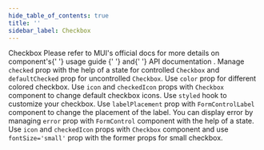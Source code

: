 ```yaml
---
hide_table_of_contents: true
title: ''
sidebar_label: Checkbox
---
```




<Grid container spacing={6}>
  <Grid item xs={12}>
    <Typography variant='h5'>Checkbox</Typography>
    <Typography variant='body2'>
      Please refer to MUI&#39;s official docs for more details on component&#39;s{' '}
      <Link href='https://mui.com/material-ui/react-checkbox/' target='_blank' rel='noopener noreferrer' className='no-underline'>
        usage guide
      </Link>{' '}
      and{' '}
      <Link href='https://mui.com/material-ui/react-checkbox/#api' target='_blank' rel='noopener noreferrer' className='no-underline'>
        API documentation
      </Link>
      .
    </Typography>
  </Grid>
  <Grid item xs={12}>
    <CardSnippet
      title='Basic Checkboxes'
      code={SourceCodeCheckboxBasic}
    >
      <CheckboxBasic />
    </CardSnippet>
  </Grid>
  <Grid item xs={12} md={6}>
    <CardSnippet
      title='Controlled and Uncontrolled'
      code={SourceCodeCheckboxControlledUncontrolled}
    >
      <Typography className='mbe-2'>
        Manage <code>checked</code> prop with the help of a state for controlled <code>Checkbox</code> and <code>defaultChecked</code> prop for uncontrolled <code>Checkbox</code>.
      </Typography>
      <CheckboxControlledUncontrolled />
    </CardSnippet>
  </Grid>
  <Grid item xs={12} md={6}>
    <CardSnippet
      title='Colors'
      code={SourceCodeCheckboxColors}
    >
      <Typography className='mbe-2'>
        Use <code>color</code> prop for different colored checkbox.
      </Typography>
      <CheckboxColors />
    </CardSnippet>
  </Grid>
  <Grid item xs={12} md={6}>
    <CardSnippet
      title='Custom Icons'
      code={SourceCodeCheckboxCustomIcons}
    >
      <Typography className='mbe-2'>
        Use <code>icon</code> and <code>checkedIcon</code> props with <code>Checkbox</code> component to change default checkbox icons.
      </Typography>
      <CheckboxCustomIcons />
    </CardSnippet>
  </Grid>
  <Grid item xs={12} md={6}>
    <CardSnippet
      title='Customized'
      code={SourceCodeCheckboxCustomized}
    >
      <Typography className='mbe-2'>
        Use <code>styled</code> hook to customize your checkbox.
      </Typography>
      <CheckboxCustomized />
    </CardSnippet>
  </Grid>
  <Grid item xs={12} md={6}>
    <CardSnippet
      title='Label Placement'
      code={SourceCodeCheckboxLabelPlacement}
    >
      <Typography className='mbe-2'>
        Use <code>labelPlacement</code> prop with <code>FormControlLabel</code> component to change the placement of the label.
      </Typography>
      <CheckboxLabelPlacement />
    </CardSnippet>
  </Grid>
  <Grid item xs={12} md={6}>
    <CardSnippet
      title='Show Error'
      code={SourceCodeCheckboxShowError}
    >
      <Typography className='mbe-2'>
        You can display error by managing <code>error</code> prop with <code>FormControl</code> component with the help of a state.
      </Typography>
      <CheckboxShowError />
    </CardSnippet>
  </Grid>
  <Grid item xs={12}>
    <CardSnippet
      title='Sizes'
      code={SourceCodeCheckboxSizes}
    >
      <Typography className='mbe-2'>
        Use <code>icon</code> and <code>checkedIcon</code> props with <code>Checkbox</code> component and use <code>fontSize='small'</code> prop with the former props for small checkbox.
      </Typography>
      <CheckboxSizes />
    </CardSnippet>
  </Grid>
</Grid>